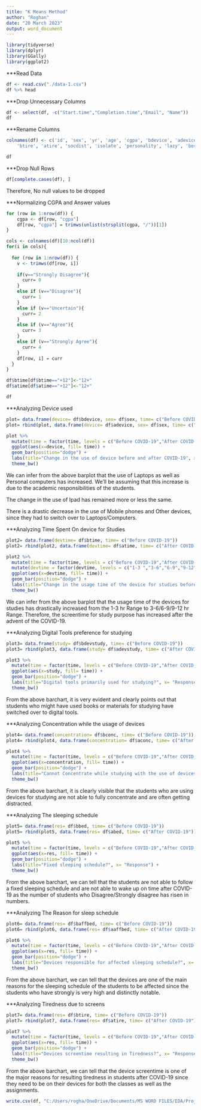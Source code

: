 ---
title: "K Means Method"
author: "Roghan"
date: "20 March 2023"
output: word_document
---

```{r}
library(tidyverse)
library(dplyr)
library(GGally)
library(ggplot2)
```

***Read Data

```{r}
df <- read.csv("./data-1.csv")
df %>% head
```

***Drop Unnecessary Columns

```{r}
df <- select(df, -c("Start.time","Completion.time","Email", "Name"))
df
```

***Rename Columns

```{r}
colnames(df) <- c('id', 'sex', 'yr', 'age', 'cgpa', 'bdevice', 'adevice', 'btime', 'atime', 'bdevstudy',      'adevstudy', 'bconc', 'aconc', 'bbed', 'abed', 'baffbed', 'aaffbed',
    'btire', 'atire', 'socdist', 'isolate', 'personality', 'lazy', 'boredom', 'psycho',                       'afford','unhealthy', 'covidstress', 'devicegpa', 'assgn', 'f2f', 'quiz')
```
```{r}
df
```

***Drop Null Rows

```{r}
df[complete.cases(df), ]
```

Therefore, No null values to be dropped

***Normalizing CGPA and Answer values

```{r}
for (row in 1:nrow(df)) {
    cgpa <- df[row, "cgpa"]
    df[row, "cgpa"] = trimws(unlist(strsplit(cgpa, "/"))[1])
}

```

```{r}
cols <- colnames(df)[10:ncol(df)]
for(i in cols){
  
  for (row in 1:nrow(df)) {
    v <- trimws(df[row, i])
    
    if(v=="Strongly Disagree"){
      curr= 0
    }
    else if (v=="Disagree"){
      curr= 1
    }
    else if (v=="Uncertain"){
      curr= 2
    }
    else if (v=="Agree"){
      curr= 3
    }
    else if (v=="Strongly Agree"){
      curr= 4
    }
    df[row, i] = curr
  }
}
```

```{r}
df$btime[df$btime=="+12"]<-"12+"
df$atime[df$atime=="+12"]<-"12+"

```

```{r}
df
```


***Analyzing Device used

```{r}
plot= data.frame(device= df$bdevice, sex= df$sex, time= c("Before COVID-19"))
plot= rbind(plot, data.frame(device= df$adevice, sex= df$sex, time= c("After COVID-19")))

```

```{r}
plot %>%
  mutate(time = factor(time, levels = c("Before COVID-19","After COVID-19"))) %>%
  ggplot(aes(x=device, fill= time)) +
  geom_bar(position="dodge") +
  labs(title="Change in the use of device before and after COVID-19", x= "Device Used") + 
  theme_bw()
```
We can infer from the above barplot that the use of Laptops as well as Personal computers has increased. We'll be assuming that this increase is due to the academic responsibilities of the students. 

The change in the use of Ipad has remained more or less the same.  

There is a drastic decrease in the use of Mobile phones and Other devices, since they had to switch over to Laptops/Computers.


***Analyzing Time Spent On device for Studies


```{r}
plot2= data.frame(devtime= df$btime, time= c("Before COVID-19"))
plot2= rbind(plot2, data.frame(devtime= df$atime, time= c("After COVID-19")))
```
```{r}
plot2 %>%
  mutate(time = factor(time, levels = c("Before COVID-19","After COVID-19"))) %>%
  mutate(devtime = factor(devtime, levels = c("1-3 ","3-6","6-9","9-12","12+"))) %>%
  ggplot(aes(x=devtime, fill= time)) +
  geom_bar(position="dodge") +
  labs(title="Change in the usage time of the device for studies before and after COVID-19", x= "Amount of time spent") + 
  theme_bw()
```
We can infer from the above barplot that the usage time of the devices for studies has drastically increased from the 1-3 hr Range to 3-6/6-9/9-12 hr Range. Therefore, the screentime for study purpose has increased after the advent of the COVID-19.

***Analyzing Digital Tools preference for studying

```{r}
plot3= data.frame(study= df$bdevstudy, time= c("Before COVID-19"))
plot3= rbind(plot3, data.frame(study= df$adevstudy, time= c("After COVID-19")))
```
```{r}
plot3 %>%
  mutate(time = factor(time, levels = c("Before COVID-19","After COVID-19"))) %>%
  ggplot(aes(x=study, fill= time)) +
  geom_bar(position="dodge") +
  labs(title="Digital tools primarily used for studying?", x= "Response") + 
  theme_bw()
```

From the above barchart, it is very evident and clearly points out that students who might have used books or materials for studying have switched over to digital tools.

***Analyzing Concentration while the usage of devices

```{r}
plot4= data.frame(concentration= df$bconc, time= c("Before COVID-19"))
plot4= rbind(plot4, data.frame(concentration= df$aconc, time= c("After COVID-19")))
```
```{r}
plot4 %>%
  mutate(time = factor(time, levels = c("Before COVID-19","After COVID-19"))) %>%
  ggplot(aes(x=concentration, fill= time)) +
  geom_bar(position="dodge") +
  labs(title="Cannot Concentrate while studying with the use of devices?", x= "Response") + 
  theme_bw()
```
From the above barchart, it is clearly visible that the students who are using devices for studying are not able to fully concentrate and are often getting distracted.

***Analyzing The sleeping schedule

```{r}
plot5= data.frame(res= df$bbed, time= c("Before COVID-19"))
plot5= rbind(plot5, data.frame(res= df$abed, time= c("After COVID-19")))
```
```{r}
plot5 %>%
  mutate(time = factor(time, levels = c("Before COVID-19","After COVID-19"))) %>%
  ggplot(aes(x=res, fill= time)) +
  geom_bar(position="dodge") +
  labs(title="Fixed sleeping schedule?", x= "Response") + 
  theme_bw()
```
From the above barchart, we can tell that the students are not able to follow a fixed sleeping schedule and are not able to wake up on time after COVID-19 as the number of students who Disagree/Strongly disagree has risen in numbers. 

***Analyzing The Reason for sleep schedule

```{r}
plot6= data.frame(res= df$baffbed, time= c("Before COVID-19"))
plot6= rbind(plot6, data.frame(res= df$aaffbed, time= c("After COVID-19")))
```
```{r}
plot6 %>%
  mutate(time = factor(time, levels = c("Before COVID-19","After COVID-19"))) %>%
  ggplot(aes(x=res, fill= time)) +
  geom_bar(position="dodge") +
  labs(title="Devices responsible for affected sleeping schedule?", x= "Response") + 
  theme_bw()
```
From the above barchart, we can tell that the devices are one of the main reasons for the sleeping schedule of the students to be affected since the students who have strongly is very high and distinctly notable.

***Analyzing Tiredness due to screens

```{r}
plot7= data.frame(res= df$btire, time= c("Before COVID-19"))
plot7= rbind(plot7, data.frame(res= df$atire, time= c("After COVID-19")))
```
```{r}
plot7 %>%
  mutate(time = factor(time, levels = c("Before COVID-19","After COVID-19"))) %>%
  ggplot(aes(x=res, fill= time)) +
  geom_bar(position="dodge") +
  labs(title="Devices screentime resulting in Tiredness?", x= "Response") + 
  theme_bw()
```
From the above barchart, we can tell that the device screentime is one of the major reasons for resulting tiredness in students after COVID-19 since they need to be on their devices for both the classes as well as the assignments.

```{r}
write.csv(df, "C:/Users/rogha/OneDrive/Documents/MS WORD FILES/EDA/Project/Review-2/preprocess.csv", row.names=FALSE)
```